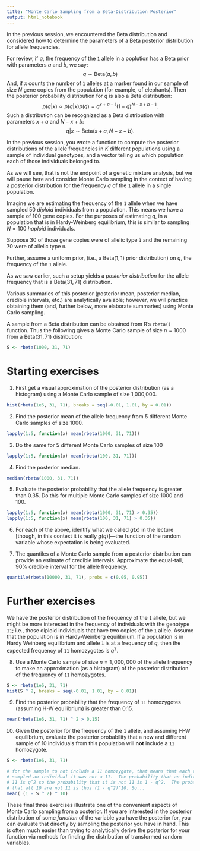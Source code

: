 ```yaml
---
title: "Monte Carlo Sampling from a Beta-Distribution Posterior"
output: html_notebook
---
```


In the previous session, we encountered the Beta distribution and 
considered how to determine the parameters of a Beta posterior distribution
for allele frequencies.  

For review, if $q$, the frequency of the `1` allele in a poplution has a Beta prior
with parameters $a$ and $b$, we say:
$$
q \sim \mathrm{Beta}(a, b)
$$
And, if $x$ counts the number of `1` alleles at a marker found in our sample of size $N$ gene copies from the population (for example, of elephants). Then the posterior probability
distribution for $q$ is also a Beta distribution:
$$
p(q|x) \propto p(q|x)p(q) = q^{x + a - 1}(1-q)^{N-x+b - 1}.
$$
Such a distribution can be recognized as a Beta distribution with parameters
$x+a$ and $N - x + b$:
$$
q|x \sim \mathrm{Beta}(x+a, N-x+b).
$$

In the previous session, you wrote a function to compute the posterior
distributions of the allele frequencies in $K$ different populations using 
a sample of individual genotypes, and a vector telling us which population
each of those individuals belonged to.

As we will see, that is not the endpoint of a genetic mixture analysis, but we will
pause here and consider Monte Carlo sampling in the context of having a posterior
distribution for the frequency $q$ of the `1` allele in a single population.

Imagine we are estimating the frequency of the `1` allele when we have sampled 50 _diploid_
individuals from a population.  This means we have a sample of 100 gene copies.
For the purposes of estimating $q$, in a population
that is in Hardy-Weinberg equilibrium, this is similar to
sampling $N=100$ _haploid_ individuals.

Suppose 30 of those gene copies were of allelic type `1` and the remaining 70 were
of allelic type `0`.

Further, assume a uniform prior, (i.e., a $\mathrm{Beta}(1,1)$ prior distribution)
on $q$, the frequency of the `1` allele.

As we saw earlier, such a setup yields a _posterior distribution_ for the
allele frequency that is a $\mathrm{Beta}(31, 71)$ distribution.

Various summaries of this posterior (posterior mean, posterior median,
credible intervals, etc.) are analytically avaiable; however, we will practice
obtaining them (and, further below, more elaborate summaries) using Monte
Carlo sampling.

A sample from a Beta distribution can be obtained from R's `rbeta()` function.
Thus the following gives a Monte Carlo sample of size $n = 1000$ from a
$\mathrm{Beta}(31,71)$ distribution:
```r
S <- rbeta(1000, 31, 71)
```

# Starting exercises

1. First get a visual approximation of the posterior distribution (as a histogram)
using a Monte Carlo sample of size 1,000,000.
```r
hist(rbeta(1e6, 31, 71), breaks = seq(-0.01, 1.01, by = 0.01))
```
2. Find the posterior mean of the allele frequency from 5 different Monte Carlo samples of size 1000.
```r
lapply(1:5, function(x) mean(rbeta(1000, 31, 71)))    
```
3. Do the same for 5 different Monte Carlo samples of size 100
```r
lapply(1:5, function(x) mean(rbeta(100, 31, 71)))    
```
4. Find the posterior median.
```r
median(rbeta(1000, 31, 71))
```
5. Evaluate the posterior probability that the allele frequency is greater than 0.35.  Do this
for multiple Monte Carlo samples of size 1000 and 100.
```r
lapply(1:5, function(x) mean(rbeta(1000, 31, 71) > 0.35))
lapply(1:5, function(x) mean(rbeta(100, 31, 71) > 0.35))
```
6. For each of the above, identify what we called $g(x)$ in the lecture [though, in this context
it is really $g(q)$]---the function of the random variable whose expectation
is being evaluated.

7. The quantiles of a Monte Carlo sample from a posterior distribution
can provide an estimate of credible intervals.
Approximate the equal-tail, 90% credible interval for the allele frequency.
```r
quantile(rbeta(10000, 31, 71), probs = c(0.05, 0.95))
```


# Further exercises

We have the posterior distribution of the frequency of the `1` allele, but we might be
more interested in the frequency of individuals with the genotype `11`; i.e., those
diploid individuals that have two copies of the `1` allele.  Assume that the population
is in Hardy-Weinberg equilibrium.
If a population is in Hardy Weinberg equilibrium and allele `1` is at a frequency of $q$, then
the expected frequency of `11` homozygotes is $q^2$.  

8. Use a Monte Carlo sample of size $n = 1,000,000$ of the allele
frequency to make an approximation (as a
histogram) of the posterior distribution of the frequency of `11` homozygotes.
```r
S <- rbeta(1e6, 31, 71)
hist(S ^ 2, breaks = seq(-0.01, 1.01, by = 0.01))
```

9. Find the posterior probability that the frequency of `11` homozygotes (assuming H-W equilibrium)
is greater than 0.15.
```r
mean(rbeta(1e6, 31, 71) ^ 2 > 0.15)
```


10. Given the posterior for the frequency of the `1` allele, and assuming H-W equilibrium, evaluate
the posterior probability that a new and different sample of 10 individuals from this
population will **not** include
a `11` homozygote.
```r
S <- rbeta(1e6, 31, 71)

# for the sample to not include a 11 homozygote, that means that each time we
# sampled an individual it was not a 11.  The probability that an individual is
# 11 is q^2 so the probability that it is not 11 is 1 - q^2.  The probability
# that all 10 are not 11 is thus (1 - q^2)^10. So...
mean( (1 - S ^ 2) ^ 10)
```

These final three exercises illustrate one of the convenient aspects of
Monte Carlo sampling from a posterior.  If you are
interested in the posterior distribution of some _function_ of the variable you have the posterior
for, you can evaluate that directly by sampling the posterior you have in hand.  This is often much
easier than trying to analytically derive the posterior for your function via methods for finding the
distribution of transformed random variables.